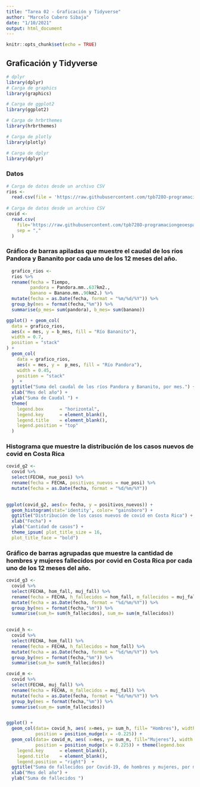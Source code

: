 ```yaml
---
title: "Tarea 02 - Graficación y Tidyverse"
author: "Marcelo Cubero Sibaja"
date: "1/10/2021"
output: html_document
---
```


```r
knitr::opts_chunk$set(echo = TRUE)
```


## Graficación y Tidyverse

```r
# dplyr
library(dplyr) 
# Carga de graphics
library(graphics)

# Carga de ggplot2
library(ggplot2)

# Carga de hrbrthemes
library(hrbrthemes)

# Carga de plotly
library(plotly)

# Carga de dplyr
library(dplyr)

```
### Datos
```r
# Carga de datos desde un archivo CSV
rios <-
  read.csv(file = 'https://raw.githubusercontent.com/tpb728O-programaciongeoespacialr/2021ii/main/datos/hidrologia/fdc/fdc.csv')
           
# Carga de datos desde un archivo CSV
covid <- 
  read.csv(
    file='https://raw.githubusercontent.com/tpb728O-programaciongeoespacialr/2021ii/main/datos/minsalud/covid/ultimafecha_CSV_GENERAL.csv', 
    sep = ","
  )           

```

### Gráfico de barras apiladas que muestre el caudal de los ríos Pandora y Bananito por cada uno de los 12 meses del año.

```r
  grafico_rios <-
  rios %>%
  rename(fecha = Tiempo,
         pandora = Pandora.mm..637km2.,
         banano = Banano.mm..90km2.) %>%
  mutate(fecha = as.Date(fecha, format = "%m/%d/%Y")) %>%
  group_by(mes = format(fecha,"%m")) %>%
  summarise(p_mes= sum(pandora), b_mes= sum(banano))

```


```r
ggplot() + geom_col(
  data = grafico_rios,
  aes(x = mes, y = b_mes, fill = "Río Bananito"),
  width = 0.7,
  position = "stack"
) +
  geom_col(
    data = grafico_rios,
    aes(x = mes, y =  p_mes, fill = "Río Pandora"),
    width = 0.45,
    position = "stack"
  )  +
  ggtitle("Suma del caudal de los ríos Pandora y Bananito, por mes.") +
  xlab("Mes del año") +
  ylab("Suma de Caudal ") +
  theme(
    legend.box      = "horizontal",
    legend.key      = element_blank(),
    legend.title    = element_blank(),
    legend.position = "top"
  )

```


###  Histograma que muestre la distribución de los casos nuevos de covid en Costa Rica





```r
covid_g2 <-
  covid %>%
  select(FECHA, nue_posi) %>%
  rename(fecha = FECHA, positivos_nuevos = nue_posi) %>%
  mutate(fecha = as.Date(fecha, format = "%d/%m/%Y"))
 

```
```r
ggplot(covid_g2, aes(x= fecha, y = positivos_nuevos)) +
  geom_histogram(stat='identity', color= "gainsboro") +
  ggtitle("Distribución de los casos nuevos de covid en Costa Rica") +
  xlab("Fecha") +
  ylab("Cantidad de casos") +
  theme_ipsum( plot_title_size = 16,
  plot_title_face = "bold") 
```

###  Gráfico de barras agrupadas que muestre la cantidad de hombres y mujeres fallecidos por covid en Costa Rica por cada uno de los 12 meses del año. 

```r
covid_g3 <-
  covid %>%
  select(FECHA, hom_fall, muj_fall) %>%
  rename(fecha = FECHA, h_fallecidos = hom_fall, m_fallecidos = muj_fall) %>%
  mutate(fecha = as.Date(fecha, format = "%d/%m/%Y")) %>%
  group_by(mes = format(fecha,"%m")) %>%
  summarise(sum_h= sum(h_fallecidos), sum_m= sum(m_fallecidos))
  

```



```r
covid_h <-
  covid %>%
  select(FECHA, hom_fall) %>%
  rename(fecha = FECHA, h_fallecidos = hom_fall) %>%
  mutate(fecha = as.Date(fecha, format = "%d/%m/%Y")) %>%
  group_by(mes = format(fecha,"%m")) %>%
  summarise(sum_h= sum(h_fallecidos))

covid_m <-
  covid %>%
  select(FECHA, muj_fall) %>%
  rename(fecha = FECHA, m_fallecidos = muj_fall) %>%
  mutate(fecha = as.Date(fecha, format = "%d/%m/%Y")) %>%
  group_by(mes = format(fecha,"%m")) %>%
  summarise(sum_m= sum(m_fallecidos))



```

```r

  
ggplot() +
  geom_col(data= covid_h, aes( x=mes, y= sum_h, fill= "Hombres"), width = 0.45,
           position = position_nudge(x = -0.225)) +
  geom_col(data= covid_m, aes( x=mes, y= sum_m, fill="Mujeres"), width = 0.45,
           position = position_nudge(x = 0.225)) + theme(legend.box      = "horizontal",
    legend.key      = element_blank(),
    legend.title    = element_blank(),
    legend.position = "right")  +
  ggtitle("Suma de fallecidos por Covid-19, de hombres y mujeres, por mes.") +
  xlab("Mes del año") +
  ylab("Suma de fallecidos ")

```





















